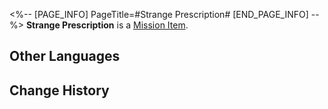 <%-- [PAGE_INFO]
PageTitle=#Strange Prescription#
[END_PAGE_INFO] --%>
{{Item Infobox
|id          = 140159
|image       = Item Strange Prescription.png{{subst:void|<!--$UPLOAD:<<SpriteOutput/ItemFigures/140159.png>-<Item Strange Prescription.png>-<Item Icons>>-->}}
|type        = Mission Item
|invCategory = Missions
|rarity      = 3
|effect      = 
|description = A medical prescription. The messy writing makes one question the sanity of the author.
}}
{{Description|''"5 mace of Daiyu angelica, 3 mace of Tian Dong, mixed into the... of Xianzhou natives who have reached 600 years of age."''}}
'''Strange Prescription''' is a [[Mission Item]].

==Other Languages==
{{Other Languages
|en   = Strange Prescription
|zhs  = 奇怪的药方
|zht  = 奇怪的藥方
|ja   = 怪しい薬方
|ko   = 이상한 처방전
|es   = Receta extraña
|fr   = Ordonnance étrange
|ru   = Странный рецепт
|th   = ใบสั่งยาประหลาด
|vi   = Phương Thuốc Kỳ Lạ
|de   = Seltsames Rezept
|id   = Resep Obat yang Aneh
|pt   = Prescrição Estranha
}}

==Change History==
{{Change History|1.1}}